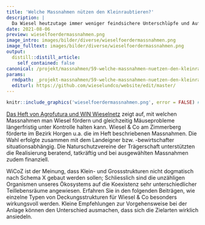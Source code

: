 ```yaml
---
title: 'Welche Massnahmen nützen den Kleinraubtieren?'
description: |
  Da Wiesel heutzutage immer weniger feindsichere Unterschlüpfe und Aufzuchtstätten sowie Deckung bietende Strukturen in der Landschaft vorfinden, ist es für diese zierlichen Mäusejäger schwierig zu überleben. An vielen Orten werden sie immer seltener. 
date: 2021-08-06
preview: wieselfoerdermassnahmen.png
image_intro: images/bilder/diverse/wieselfoerdermassnahmen.png
image_fulltext: images/bilder/diverse/wieselfoerdermassnahmen.png
output:
  distill::distill_article:
    self_contained: false
canonical: /projekt/massnahmen/59-welche-massnahmen-nuetzen-den-kleinraubtieren-am-zimmerberg
params:
  rmdpath: _projekt-massnahmen/59-welche-massnahmen-nuetzen-den-kleinra/59-welche-massnahmen-nuetzen-den-kleinra.Rmd
  editurl: https://github.com/wieselundco/website/edit/master/
---
```



```r
knitr::include_graphics('wieselfoerdermassnahmen.png', error = FALSE) #images/bilder/diverse/wieselfoerdermassnahmen.png
```

[Das Heft von Agrofutura und WIN Wieselnetz](http://wieselnetz.ch/wp-content/uploads/2018/02/Heft_Wieselfoerdermassnahmen_D_Ed2_CMYK.pdf) zeigt auf, mit welchen Massnahmen man Wiesel fördern und gleichzeitig Mäuseprobleme längerfristig unter Kontrolle halten kann. Wiesel & Co am Zimmerberg förderte im Bezirk Horgen u.a. die im Heft beschriebenen Massnahmen. Die Wahl erfolgte zusammen mit dem Landeigner bzw. -bewirtschafter situationsabhängig. Die Naturschutzvereine der Trägerschaft unterstützten die Realisierung beratend, tatkräftig und bei ausgewählten Massnahmen zudem finanziell.

WiCoZ ist der Meinung, dass Klein- und Grossstrukturen nicht dogmatisch nach Schema X gebaut werden sollen; Schliesslich sind die unzähligen Organismen unseres Ökosystems auf die Koexistenz sehr unterschiedlicher Teillebensräume angewiesen.  Erfahren Sie in den folgenden Beiträgen, wie einzelne Typen von Deckungsstrukturen für Wiesel & Co besonders wirkungsvoll werden. Kleine Empfehlungen zur Vorgehensweise bei der Anlage können den Unterschied ausmachen, dass sich die Zielarten wirklich ansiedeln.  

```r



```

<!--http://wieselundco.ch/projekt/massnahmen/59-welche-massnahmen-nuetzen-den-kleinraubtieren-am-zimmerberg-->
